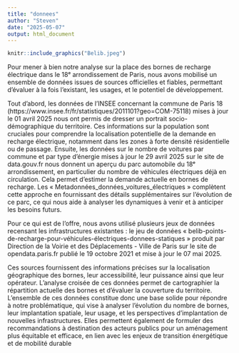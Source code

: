 ---
title: "donnees"
author: "Steven"
date: "2025-05-07"
output: html_document
---

```{r}
knitr::include_graphics("Belib.jpeg")

```

Pour mener à bien notre analyse sur la place des bornes de recharge électrique dans le 18ᵉ arrondissement de Paris, nous avons mobilisé un ensemble de données issues de sources officielles et fiables, permettant d’évaluer à la fois l’existant, les usages, et le potentiel de développement. 

Tout d’abord, les données de l’INSEE concernant la commune de Paris 18 (https://www.insee.fr/fr/statistiques/2011101?geo=COM-75118) mises à jour le 01 avril 2025 nous ont permis de dresser un portrait socio-démographique du territoire. Ces informations sur la population sont cruciales pour comprendre la localisation potentielle de la demande en recharge électrique, notamment dans les zones à forte densité résidentielle ou de passage. 
Ensuite, les données sur le nombre de voitures par commune et par type d’énergie mises à jour le 29 avril 2025 sur le site de data.gouv.fr nous donnent un aperçu du parc automobile du 18ᵉ arrondissement, en particulier du nombre de véhicules électriques déjà en circulation. Cela permet d’estimer la demande actuelle en bornes de recharge. Les « Metadonnées_données_voitures_électriques » complètent cette approche en fournissant des détails supplémentaires sur l’évolution de ce parc, ce qui nous aide à analyser les dynamiques à venir et à anticiper les besoins futurs.

 Pour ce qui est de l’offre, nous avons utilisé plusieurs jeux de données recensant les infrastructures existantes : le jeu de données « belib-points-de-recharge-pour-véhicules-électriques-donnees-statiques » produit par Direction de la Voirie et des Déplacements - Ville de Paris sur le site de opendata.paris.fr publié le 19 octobre 2021 et mise à jour le 07 mai 2025.

Ces sources fournissent des informations précises sur la localisation géographique des bornes, leur accessibilité, leur puissance ainsi que leur opérateur. L’analyse croisée de ces données permet de cartographier la répartition actuelle des bornes et d’évaluer la couverture du territoire. L’ensemble de ces données constitue donc une base solide pour répondre à notre problématique, qui vise à analyser l’évolution du nombre de bornes, leur implantation spatiale, leur usage, et les perspectives d’implantation de nouvelles infrastructures. Elles permettent également de formuler des recommandations à destination des acteurs publics pour un aménagement plus équitable et efficace, en lien avec les enjeux de transition énergétique et de mobilité durable

